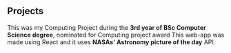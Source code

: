 ## Projects

<ProjectCard title="Aviation Suite" link="https://goofy-ptolemy-91dff0.netlify.app/" target="_blank" bg="linear-gradient(to right, #D4145A 0%, #FBB03B 100%)">
This was my Computing Project during the <b>3rd year of BSc Computer Science degree</b>, nominated for Computing project award
</ProjectCard>

<ProjectCard title="NASA's APOD" link="https://jhalpati.github.io/NASA-APOD/" bg="linear-gradient(to right, #1251e6 0%, #fd2d4f 100%)">
This web-app was made using React and it uses <b>NASAs' Astronomy picture of the day</b> API.</ProjectCard>


